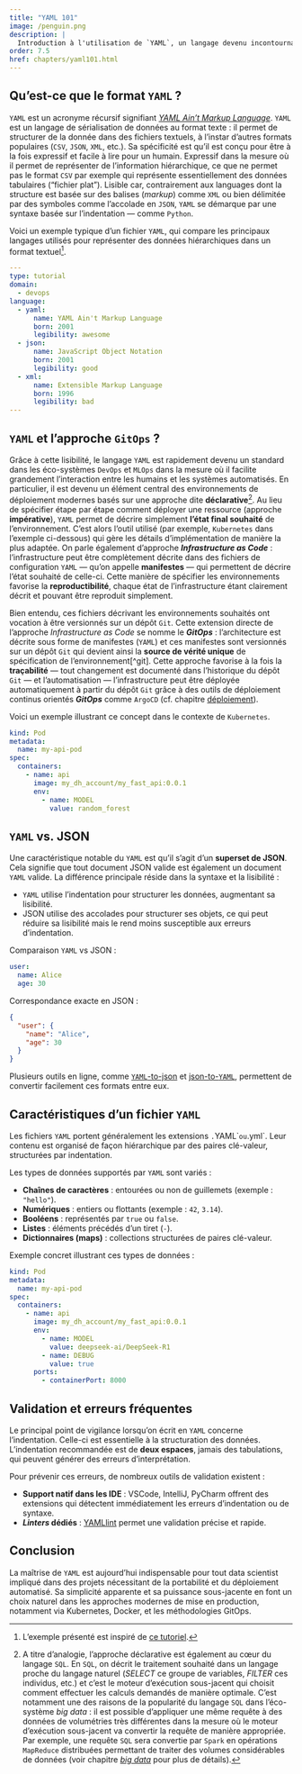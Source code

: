 ```yaml
---
title: "YAML 101"
image: /penguin.png
description: |
  Introduction à l'utilisation de `YAML`, un langage devenu incontournable dans l'éco-système DevOps pour sa capacité à produire des fichiers de configuration déclarative lisibles et expressifs.
order: 7.5
href: chapters/yaml101.html
---
```


## Qu'est-ce que le format `YAML` ?

`YAML` est un acronyme récursif signifiant [*YAML Ain't Markup Language*](https://yaml.org/). `YAML` est un langage de sérialisation de données au format texte : il permet de structurer de la donnée dans des fichiers textuels, à l'instar d'autres formats populaires (`CSV`, `JSON`, `XML`, etc.). Sa spécificité est qu'il est conçu pour être à la fois expressif et facile à lire pour un humain. Expressif dans la mesure où il permet de représenter de l'information hiérarchique, ce que ne permet pas le format `CSV` par exemple qui représente essentiellement des données tabulaires ("fichier plat"). Lisible car, contrairement aux languages dont la structure est basée sur des balises (*markup*) comme `XML` ou bien délimitée par des symboles comme l'accolade en `JSON`, `YAML` se démarque par une syntaxe basée sur l'indentation — comme `Python`. 

Voici un exemple typique d'un fichier `YAML`, qui compare les principaux langages utilisés pour représenter des données hiérarchiques dans un format textuel[^source].

[^source]: L'exemple présenté est inspiré de [ce tutoriel](https://www.ambient-it.net/tout-savoir-fichiers-yaml/).

```yaml
---
type: tutorial
domain:
  - devops
language:
  - yaml:
      name: YAML Ain't Markup Language
      born: 2001
      legibility: awesome
  - json:
      name: JavaScript Object Notation
      born: 2001
      legibility: good
  - xml:
      name: Extensible Markup Language
      born: 1996
      legibility: bad
---
```

## `YAML` et l'approche `GitOps` ?

Grâce à cette lisibilité, le langage `YAML` est rapidement devenu un standard dans les éco-systèmes `DevOps` et `MLOps` dans la mesure où il facilite grandement l'interaction entre les humains et les systèmes automatisés. En particulier, il est devenu un élément central des environnements de déploiement modernes basés sur une approche dite **déclarative**[^sql]. Au lieu de spécifier étape par étape comment déployer une ressource (approche **impérative**), `YAML` permet de décrire simplement **l'état final souhaité** de l'environnement. C'est alors l'outil utilisé (par exemple, `Kubernetes` dans l'exemple ci-dessous) qui gère les détails d'implémentation de manière la plus adaptée. On parle également d'approche ***Infrastructure as Code*** : l'infrastructure peut être complètement décrite dans des fichiers de configuration `YAML` — qu'on appelle **manifestes** — qui permettent de décrire l'état souhaité de celle-ci. Cette manière de spécifier les environnements favorise la **reproductibilité**, chaque état de l'infrastructure étant clairement décrit et pouvant être reproduit simplement.

[^sql]: A titre d'analogie, l'approche déclarative est également au cœur du langage `SQL`. En `SQL`, on décrit le traitement souhaité dans un langage proche du langage naturel (*SELECT* ce groupe de variables, *FILTER* ces individus, etc.) et c'est le moteur d'exécution sous-jacent qui choisit comment effectuer les calculs demandés de manière optimale. C'est notamment une des raisons de la popularité du langage `SQL` dans l'éco-système *big data* : il est possible d'appliquer une même requête à des données de volumétries très différentes dans la mesure où le moteur d'exécution sous-jacent va convertir la requête de manière appropriée. Par exemple, une requête `SQL` sera convertie par `Spark` en opérations `MapReduce` distribuées permettant de traiter des volumes considérables de données (voir chapitre [*big data*](/chapters/big-data.html) pour plus de détails).

Bien entendu, ces fichiers décrivant les environnements souhaités ont vocation à être versionnés sur un dépôt `Git`. Cette extension directe de l'approche *Infrastructure as Code* se nomme le ***GitOps*** : l'architecture est décrite sous forme de manifestes (`YAML`) et ces manifestes sont versionnés sur un dépôt `Git` qui devient ainsi la **source de vérité unique** de spécification de l'environnement[^git]. Cette approche favorise à la fois la **traçabilité** — tout changement est documenté dans l'historique du dépôt `Git` — et l'automatisation — l'infrastructure peut être déployée automatiquement à partir du dépôt `Git` grâce à des outils de déploiement continus orientés ***GitOps*** comme `ArgoCD` (cf. chapitre [déploiement](/chapters/deployment.html)). 

Voici un exemple illustrant ce concept dans le contexte de `Kubernetes`. 

```yaml
kind: Pod
metadata:
  name: my-api-pod
spec:
  containers:
    - name: api
      image: my_dh_account/my_fast_api:0.0.1
      env:
        - name: MODEL
          value: random_forest
```

## `YAML` vs. JSON

Une caractéristique notable du `YAML` est qu'il s'agit d'un **superset de JSON**. Cela signifie que tout document JSON valide est également un document `YAML` valide. La différence principale réside dans la syntaxe et la lisibilité :

- `YAML` utilise l'indentation pour structurer les données, augmentant sa lisibilité.
- JSON utilise des accolades pour structurer ses objets, ce qui peut réduire sa lisibilité mais le rend moins susceptible aux erreurs d'indentation.

Comparaison `YAML` vs JSON :

```yaml
user:
  name: Alice
  age: 30
```

Correspondance exacte en JSON :

```json
{
  "user": {
    "name": "Alice",
    "age": 30
  }
}
```

Plusieurs outils en ligne, comme [`YAML`-to-json](https://jsonformatter.org/`YAML`-to-json) et [json-to-`YAML`](https://jsonformatter.org/json-to-`YAML`), permettent de convertir facilement ces formats entre eux.

## Caractéristiques d'un fichier `YAML`

Les fichiers `YAML` portent généralement les extensions `.`YAML`` ou `.yml`. Leur contenu est organisé de façon hiérarchique par des paires clé-valeur, structurées par indentation.

Les types de données supportés par `YAML` sont variés :

- **Chaînes de caractères** : entourées ou non de guillemets (exemple : `"hello"`).
- **Numériques** : entiers ou flottants (exemple : `42`, `3.14`).
- **Booléens** : représentés par `true` ou `false`.
- **Listes** : éléments précédés d'un tiret (`-`).
- **Dictionnaires (maps)** : collections structurées de paires clé-valeur.

Exemple concret illustrant ces types de données :

```yaml
kind: Pod
metadata:
  name: my-api-pod
spec:
  containers:
    - name: api
      image: my_dh_account/my_fast_api:0.0.1
      env:
        - name: MODEL
          value: deepseek-ai/DeepSeek-R1
        - name: DEBUG
          value: true
      ports:
        - containerPort: 8000
```

## Validation et erreurs fréquentes

Le principal point de vigilance lorsqu'on écrit en `YAML` concerne l'indentation. Celle-ci est essentielle à la structuration des données. L'indentation recommandée est de **deux espaces**, jamais des tabulations, qui peuvent générer des erreurs d'interprétation.

Pour prévenir ces erreurs, de nombreux outils de validation existent :

- **Support natif dans les IDE** : VSCode, IntelliJ, PyCharm offrent des extensions qui détectent immédiatement les erreurs d'indentation ou de syntaxe.
- ***Linters* dédiés** : [YAMLlint](https://yamllint.com) permet une validation précise et rapide.

## Conclusion

La maîtrise de `YAML` est aujourd'hui indispensable pour tout data scientist impliqué dans des projets nécessitant de la portabilité et du déploiement automatisé. Sa simplicité apparente et sa puissance sous-jacente en font un choix naturel dans les approches modernes de mise en production, notamment via Kubernetes, Docker, et les méthodologies GitOps.

